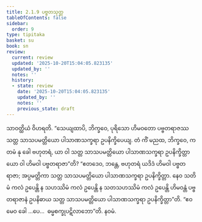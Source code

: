 ```yaml
---
title: 2.1.9 ပဗ္ဗတသုတ္တ
tableOfContents: false
sidebar:
  order: 9
type: tipitaka
basket: su
book: sn
review:
  current: review
  updated: '2025-10-20T15:04:05.823135'
  updated_by: ''
  notes: ''
  history:
  - state: review
    date: '2025-10-20T15:04:05.823135'
    updated_by: ''
    notes: ''
    previous_state: draft
---
```



<DynamicBreadcrumb />


<ReviewStatus review={frontmatter.review} showDetails={true} />

<HypothesisAnnotation frontmatter={frontmatter} />

<Division number="82" book="sn" e="ch" v="18" p="292">

<Paragraph number="629" book="sn">
သာဝတ္ထိယံ ဝိဟရတိ. “သေယျထာပိ, ဘိက္ခဝေ, ပုရိသော ဟိမဝတော ပဗ္ဗတရာဇဿ သတ္တ သာသပမတ္တိယော ပါသာဏသက္ခရာ ဥပနိက္ခိပေယျ. တံ ကိံ မညထ, ဘိက္ခဝေ, ကတမံ နု ခေါ ဗဟုတရံ, ယာ ဝါ သတ္တ သာသပမတ္တိယော ပါသာဏသက္ခရာ ဥပနိက္ခိတ္တာ ယော ဝါ ဟိမဝါ ပဗ္ဗတရာဇာ”တိ?
</Paragraph>

<Paragraph number="630" book="sn">
“ဧတဒေဝ, ဘန္တေ, ဗဟုတရံ ယဒိဒံ ဟိမဝါ ပဗ္ဗတရာဇာ; အပ္ပမတ္တိကာ သတ္တ သာသပမတ္တိယော ပါသာဏသက္ခရာ ဥပနိက္ခိတ္တာ. နေဝ သတိမံ ကလံ ဥပေန္တိ န သဟဿိမံ ကလံ ဥပေန္တိ န သတသဟဿိမံ ကလံ ဥပေန္တိ ဟိမဝန္တံ ပဗ္ဗတရာဇာနံ ဥပနိဓာယ သတ္တ သာသပမတ္တိယော ပါသာဏသက္ခရာ ဥပနိက္ခိတ္တာ”တိ. “ဧဝမေဝ ခေါ …ပေ…  ဓမ္မစက္ခုပဋိလာဘော”တိ.

</Paragraph>
</Division>

<Paragraph number="631" type="center" book="sn">
နဝမံ.
</Paragraph>